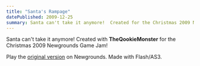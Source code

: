 ```yaml
---
title: "Santa's Rampage"
datePublished: 2009-12-25
summary: Santa can't take it anymore!  Created for the Christmas 2009 Newgrounds Game Jam!
---
```



Santa can't take it anymore!  Created with **TheQookieMonster** for the Christmas 2009 Newgrounds Game Jam!

Play the [original version](https://www.newgrounds.com/portal/view/522474) on Newgrounds.  Made with Flash/AS3.

<RuffleEmbed swfPath="/flash/522474_Evil_Santa_Game_FINAL.swf" width={800} height={445} />
<script src="https://unpkg.com/@ruffle-rs/ruffle"></script>